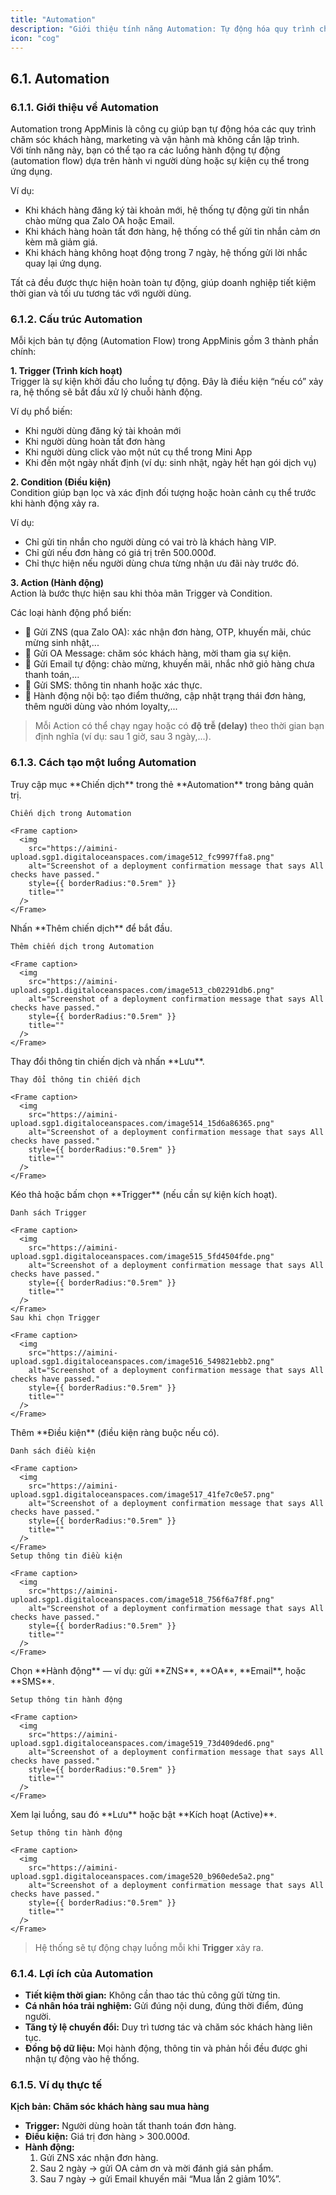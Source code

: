 ```yaml
---
title: "Automation"
description: "Giới thiệu tính năng Automation: Tự động hóa quy trình chăm sóc khách hàng và marketing với Trigger, Condition, Action."
icon: "cog"
---
```


## **6.1. Automation**

### **6.1.1. Giới thiệu về Automation**

Automation trong AppMinis là công cụ giúp bạn tự động hóa các quy trình chăm sóc khách hàng, marketing và vận hành mà không cần lập trình.\
Với tính năng này, bạn có thể tạo ra các luồng hành động tự động (automation flow) dựa trên hành vi người dùng hoặc sự kiện cụ thể trong ứng dụng.

Ví dụ:

- Khi khách hàng đăng ký tài khoản mới, hệ thống tự động gửi tin nhắn chào mừng qua Zalo OA hoặc Email.
- Khi khách hàng hoàn tất đơn hàng, hệ thống có thể gửi tin nhắn cảm ơn kèm mã giảm giá.
- Khi khách hàng không hoạt động trong 7 ngày, hệ thống gửi lời nhắc quay lại ứng dụng.

Tất cả đều được thực hiện hoàn toàn tự động, giúp doanh nghiệp tiết kiệm thời gian và tối ưu tương tác với người dùng.

### **6.1.2. Cấu trúc Automation**

Mỗi kịch bản tự động (Automation Flow) trong AppMinis gồm 3 thành phần chính:

**1. Trigger (Trình kích hoạt)**\
Trigger là sự kiện khởi đầu cho luồng tự động. Đây là điều kiện “nếu có” xảy ra, hệ thống sẽ bắt đầu xử lý chuỗi hành động.

Ví dụ phổ biến:

- Khi người dùng đăng ký tài khoản mới
- Khi người dùng hoàn tất đơn hàng
- Khi người dùng click vào một nút cụ thể trong Mini App
- Khi đến một ngày nhất định (ví dụ: sinh nhật, ngày hết hạn gói dịch vụ)

**2. Condition (Điều kiện)**\
Condition giúp bạn lọc và xác định đối tượng hoặc hoàn cảnh cụ thể trước khi hành động xảy ra.

Ví dụ:

- Chỉ gửi tin nhắn cho người dùng có vai trò là khách hàng VIP.
- Chỉ gửi nếu đơn hàng có giá trị trên 500.000đ.
- Chỉ thực hiện nếu người dùng chưa từng nhận ưu đãi này trước đó.

**3. Action (Hành động)**\
Action là bước thực hiện sau khi thỏa mãn Trigger và Condition.

Các loại hành động phổ biến:

- 📩 Gửi ZNS (qua Zalo OA): xác nhận đơn hàng, OTP, khuyến mãi, chúc mừng sinh nhật,...
- 💬 Gửi OA Message: chăm sóc khách hàng, mời tham gia sự kiện.
- 📧 Gửi Email tự động: chào mừng, khuyến mãi, nhắc nhở giỏ hàng chưa thanh toán,...
- 📱 Gửi SMS: thông tin nhanh hoặc xác thực.
- 🔄 Hành động nội bộ: tạo điểm thưởng, cập nhật trạng thái đơn hàng, thêm người dùng vào nhóm loyalty,...

> Mỗi Action có thể chạy ngay hoặc có **độ trễ (delay)** theo thời gian bạn định nghĩa (ví dụ: sau 1 giờ, sau 3 ngày,...).

### **6.1.3. Cách tạo một luồng Automation**

<Steps>
  <Step title="Truy cập Chiến dịch trong Automation">
    Truy cập mục **Chiến dịch** trong thẻ **Automation** trong bảng quản trị.

    Chiến dịch trong Automation

    <Frame caption>
      <img
        src="https://aimini-upload.sgp1.digitaloceanspaces.com/image512_fc9997ffa8.png"
        alt="Screenshot of a deployment confirmation message that says All checks have passed."
        style={{ borderRadius:"0.5rem" }}
        title=""
      />
    </Frame>
  </Step>
  <Step title="Thêm chiến dịch mới">
    Nhấn **Thêm chiến dịch** để bắt đầu.

    Thêm chiến dịch trong Automation

    <Frame caption>
      <img
        src="https://aimini-upload.sgp1.digitaloceanspaces.com/image513_cb02291db6.png"
        alt="Screenshot of a deployment confirmation message that says All checks have passed."
        style={{ borderRadius:"0.5rem" }}
        title=""
      />
    </Frame>
  </Step>
  <Step title="Thiết lập thông tin chiến dịch">
    Thay đổi thông tin chiến dịch và nhấn **Lưu**.

    Thay đổi thông tin chiến dịch

    <Frame caption>
      <img
        src="https://aimini-upload.sgp1.digitaloceanspaces.com/image514_15d6a86365.png"
        alt="Screenshot of a deployment confirmation message that says All checks have passed."
        style={{ borderRadius:"0.5rem" }}
        title=""
      />
    </Frame>
  </Step>
  <Step title="Chọn Trigger (nếu cần)">
    Kéo thả hoặc bấm chọn **Trigger** (nếu cần sự kiện kích hoạt).

    Danh sách Trigger

    <Frame caption>
      <img
        src="https://aimini-upload.sgp1.digitaloceanspaces.com/image515_5fd4504fde.png"
        alt="Screenshot of a deployment confirmation message that says All checks have passed."
        style={{ borderRadius:"0.5rem" }}
        title=""
      />
    </Frame>
    Sau khi chọn Trigger

    <Frame caption>
      <img
        src="https://aimini-upload.sgp1.digitaloceanspaces.com/image516_549821ebb2.png"
        alt="Screenshot of a deployment confirmation message that says All checks have passed."
        style={{ borderRadius:"0.5rem" }}
        title=""
      />
    </Frame>
  </Step>
  <Step title="Thêm Điều kiện (nếu có)">
    Thêm **Điều kiện** (điều kiện ràng buộc nếu có).

    Danh sách điều kiện

    <Frame caption>
      <img
        src="https://aimini-upload.sgp1.digitaloceanspaces.com/image517_41fe7c0e57.png"
        alt="Screenshot of a deployment confirmation message that says All checks have passed."
        style={{ borderRadius:"0.5rem" }}
        title=""
      />
    </Frame>
    Setup thông tin điều kiện

    <Frame caption>
      <img
        src="https://aimini-upload.sgp1.digitaloceanspaces.com/image518_756f6a7f8f.png"
        alt="Screenshot of a deployment confirmation message that says All checks have passed."
        style={{ borderRadius:"0.5rem" }}
        title=""
      />
    </Frame>
  </Step>
  <Step title="Chọn Hành động (bắt buộc)">
    Chọn **Hành động** — ví dụ: gửi **ZNS**, **OA**, **Email**, hoặc **SMS**.

    Setup thông tin hành động

    <Frame caption>
      <img
        src="https://aimini-upload.sgp1.digitaloceanspaces.com/image519_73d409ded6.png"
        alt="Screenshot of a deployment confirmation message that says All checks have passed."
        style={{ borderRadius:"0.5rem" }}
        title=""
      />
    </Frame>
  </Step>
  <Step title="Xem lại & Kích hoạt">
    Xem lại luồng, sau đó **Lưu** hoặc bật **Kích hoạt (Active)**.

    Setup thông tin hành động

    <Frame caption>
      <img
        src="https://aimini-upload.sgp1.digitaloceanspaces.com/image520_b960ede5a2.png"
        alt="Screenshot of a deployment confirmation message that says All checks have passed."
        style={{ borderRadius:"0.5rem" }}
        title=""
      />
    </Frame>
  </Step>
</Steps>

> Hệ thống sẽ tự động chạy luồng mỗi khi **Trigger** xảy ra.

### **6.1.4. Lợi ích của Automation**

- **Tiết kiệm thời gian:** Không cần thao tác thủ công gửi từng tin.
- **Cá nhân hóa trải nghiệm:** Gửi đúng nội dung, đúng thời điểm, đúng người.
- **Tăng tỷ lệ chuyển đổi:** Duy trì tương tác và chăm sóc khách hàng liên tục.
- **Đồng bộ dữ liệu:** Mọi hành động, thông tin và phản hồi đều được ghi nhận tự động vào hệ thống.

### **6.1.5. Ví dụ thực tế**

**Kịch bản: Chăm sóc khách hàng sau mua hàng**

- **Trigger:** Người dùng hoàn tất thanh toán đơn hàng.
- **Điều kiện:** Giá trị đơn hàng \> 300.000đ.
- **Hành động:**
  1. Gửi ZNS xác nhận đơn hàng.
  2. Sau 2 ngày → gửi OA cảm ơn và mời đánh giá sản phẩm.
  3. Sau 7 ngày → gửi Email khuyến mãi “Mua lần 2 giảm 10%”.